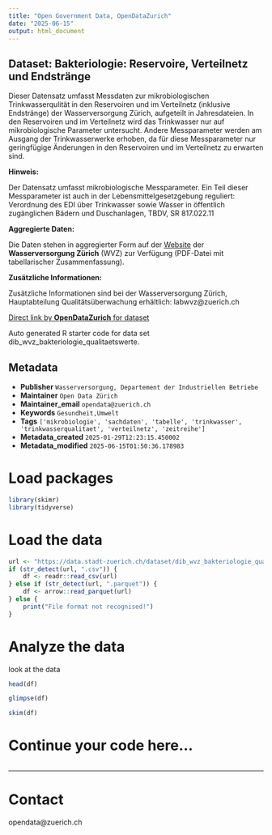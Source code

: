 ```yaml
---
title: "Open Government Data, OpenDataZurich"
date: "2025-06-15"
output: html_document
---
```


## Dataset: Bakteriologie: Reservoire, Verteilnetz und Endstränge

Dieser Datensatz umfasst Messdaten zur mikrobiologischen Trinkwasserqulität in den Reservoiren und im Verteilnetz (inklusive Endstränge) der Wasserversorgung Zürich, aufgeteilt in Jahresdateien. In den Reservoiren und im Verteilnetz wird das Trinkwasser nur auf mikrobiologische Parameter untersucht. Andere Messparameter werden am Ausgang der Trinkwasserwerke erhoben, da für diese Messparameter nur geringfügige Änderungen in den Reservoiren und im Verteilnetz zu erwarten sind.


**Hinweis:**

Der Datensatz umfasst mikrobiologische Messparameter. Ein Teil dieser Messparameter ist auch in der Lebensmittelgesetzgebung reguliert: Verordnung des EDI über Trinkwasser sowie Wasser in öffentlich zugänglichen Bädern und Duschanlagen, TBDV, SR 817.022.11


**Aggregierte Daten:**

Die Daten stehen in aggregierter Form auf der [Website](https://www.stadt-zuerich.ch/dib/de/index/wasserversorgung/Qualitaetsueberwachung/qualitaetswerte.html) der **Wasserversorgung Zürich** (WVZ) zur Verfügung (PDF-Datei mit tabellarischer Zusammenfassung).


**Zusätzliche Informationen:**

Zusätzliche Informationen sind bei der Wasserversorgung Zürich, Hauptabteilung Qualitätsüberwachung erhältlich: labwvz@zuerich.ch




[Direct link by **OpenDataZurich** for dataset](https://data.stadt-zuerich.ch/dataset/dib_wvz_bakteriologie_qualitaetswerte)

Auto generated R starter code for data set dib_wvz_bakteriologie_qualitaetswerte.

## Metadata

- **Publisher** `Wasserversorgung, Departement der Industriellen Betriebe`
- **Maintainer** `Open Data Zürich`
- **Maintainer_email** `opendata@zuerich.ch`
- **Keywords** `Ge­sund­heit,Umwelt`
- **Tags** `['mikrobiologie', 'sachdaten', 'tabelle', 'trinkwasser', 'trinkwasserqualitaet', 'verteilnetz', 'zeitreihe']`
- **Metadata_created** `2025-01-29T12:23:15.450002`
- **Metadata_modified** `2025-06-15T01:50:36.178983`


# Load packages

```r
library(skimr)
library(tidyverse)
```

# Load the data

```r
url <- "https://data.stadt-zuerich.ch/dataset/dib_wvz_bakteriologie_qualitaetswerte/download/2023_Bakteriologie_Reservoire_Verteilnetz_Endstraenge.csv"
if (str_detect(url, ".csv")) {
    df <- readr::read_csv(url)
} else if (str_detect(url, ".parquet")) {
    df <- arrow::read_parquet(url)
} else {
    print("File format not recognised!")
}
```

# Analyze the data

look at the data
```r
head(df)
```

```r
glimpse(df)
```

```r
skim(df)
```

# Continue your code here...

```r

```

------------------------------------------------------------------------

# Contact

opendata@zuerich.ch
